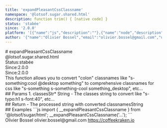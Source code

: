 ```yaml
---
title: 'expandPleasantCssClassname'
namespace: '@lotsof.sugar.shared.html'
description: function trim() { [native code] }
status: 'stabée'
since: '2.0.0'
platform: '[{"name":"js","description":""},{"name":"node","description":""}]'
author: '{"name":"Olivier Bossel","email":"olivier.bossel@gmail.com","url":"https://coffeekraken.io"}'
---
```

<div class="docmap-mdx">
# expandPleasantCssClassname
<div class="_namespace">@lotsof.sugar.shared.html</div>
<div class="_metas">
<div class="_status"><span class="_status-label">Status:</span><span class="_status-value -stabée">stabée</span></div>
<div class="_since"><span class="_since-label">Since:</span><span class="_since-value">2.0.0</span></div>
<div class="_since"><span class="_since-label">Since:</span><span class="_since-value">2.0.0</span></div>
</div>
<div class="_description">
This function allows you to convert "colon" classnames like "s-something:cool @desktop something"
to comprehensive classnames for css like "s-something s-something-cool something_desktop", etc...
</div>
<div class="_params">
## Params
1. <span class="_name">classesStr<span class="_required">*</span></span><span class="_default"></span> <span class="_type">String</span>
   - The classes string to convert like "s-typo:h1 s-font:40", etc...
</div>
<div class="_return">
## Return
- <span class="_description">The processed string with converted classnames</span><span class="_default"></span><span class="_type">String</span>
</div>
<div class="_examples">
## Examples
```js
import { __expandPleasantCssClassname } from '@lotsof/sugar/html';
__expandPleasantCssClassname('...');
```
</div>
<div class="_author">
<span class="_name">Olivier Bossel</span>
<span class="_email">olivier.bossel@gmail.com</span>
<a href="https://coffeekraken.io" target="_blank" class="_url">https://coffeekraken.io</a>
</div>
</div>